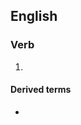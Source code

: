 ==English==

===Verb===
{{head|en|verb form}}

# {{present participle of|describe|lang=en|nocat=1}}

====Derived terms====
* {{l|en|self-describing}}